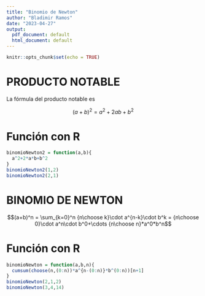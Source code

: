 ```yaml
---
title: "Binomio de Newton"
author: "Bladimir Ramos"
date: "2023-04-27"
output:
  pdf_document: default
  html_document: default
---
```


```r
knitr::opts_chunk$set(echo = TRUE)
```
# PRODUCTO NOTABLE
 
La fórmula del producto notable es 

$$(a+b)^2 = a^2+2ab+b^2$$

# Función con R
```r
binomioNewton2 = function(a,b){
  a^2+2*a*b+b^2
}
binomioNewton2(1,2)
binomioNewton2(2,1)
```

# BINOMIO DE NEWTON

$$(a+b)^n = \sum_{k=0}^n {n\choose k}\cdot a^{n-k}\cdot b^k = {n\choose 0}\cdot a^n\cdot b^0+\cdots {n\choose n}*a^0*b^n$$

# Función con R

```r
binomioNewton = function(a,b,n){
  cumsum(choose(n,(0:n))*a^{n-(0:n)}*b^(0:n))[n+1]
}
binomioNewton(2,1,2)
binomioNewton(3,4,14)
```

